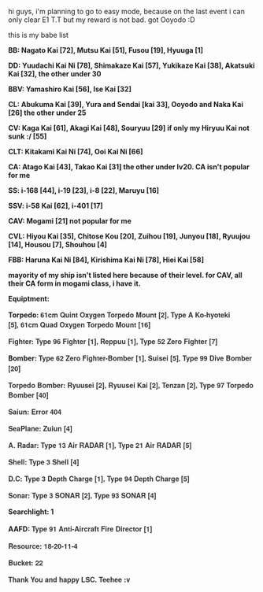 hi guys, i'm planning to go to easy mode, because on the last event i can only clear E1 T.T but my reward is not bad. got Ooyodo :D

this is my babe list

'''BB: Nagato Kai [72], Mutsu Kai [51], Fusou [19], Hyuuga [1]'''

'''DD: Yuudachi Kai Ni [78], Shimakaze Kai [57], Yukikaze Kai [38], Akatsuki Kai [32], the other under 30'''

'''BBV: Yamashiro Kai [56], Ise Kai [32]'''

'''CL: Abukuma Kai [39], Yura and Sendai [kai 33], Ooyodo and Naka Kai [26] the other under 25'''

'''CV: Kaga Kai [61], Akagi Kai [48], Souryuu [29] if only my Hiryuu Kai not sunk :/ [55]'''

'''CLT: Kitakami Kai Ni [74], Ooi Kai Ni [66]'''

'''CA: Atago Kai [43], Takao Kai [31] the other under lv20. CA isn't popular for me'''

'''SS: i-168 [44], i-19 [23], i-8 [22], Maruyu [16]'''

'''SSV: i-58 Kai [62], i-401 [17]'''

'''CAV: Mogami [21] not popular for me'''

'''CVL: Hiyou Kai [35], Chitose Kou [20], Zuihou [19], Junyou [18], Ryuujou [14], Housou [7], Shouhou [4]'''

'''FBB: Haruna Kai Ni [84], Kirishima Kai Ni [78], Hiei Kai [58]'''

'''mayority of my ship isn't listed here because of their level. for CAV, all their CA form in mogami class, i have it.'''



'''Equiptment:'''

'''Torpedo: '''<span style="color:rgb(51,51,51);font-family:'HelveticaNeue',Helvetica,Arial,sans-serif;font-size:14px;font-weight:bold;line-height:20px;">61cm Quint Oxygen Torpedo Mount [2], </span><span style="color:rgb(51,51,51);font-family:'HelveticaNeue',Helvetica,Arial,sans-serif;font-size:14px;font-weight:bold;line-height:20px;">Type A Ko-hyoteki [5], </span><span style="color:rgb(51,51,51);font-family:'HelveticaNeue',Helvetica,Arial,sans-serif;font-size:14px;font-weight:bold;line-height:20px;">61cm Quad Oxygen Torpedo Mount [16]</span>

<span style="color:rgb(51,51,51);font-family:'HelveticaNeue',Helvetica,Arial,sans-serif;font-size:14px;font-weight:bold;line-height:20px;">Fighter: </span><span style="color:rgb(51,51,51);font-family:'HelveticaNeue',Helvetica,Arial,sans-serif;font-size:14px;font-weight:bold;line-height:20px;">Type 96 Fighter [1], Reppuu [1], </span><span style="color:rgb(51,51,51);font-family:'HelveticaNeue',Helvetica,Arial,sans-serif;font-size:14px;font-weight:bold;line-height:20px;">Type 52 Zero Fighter [7]</span>

<span style="font-size:14px;line-height:20px;">'''Bomber: '''</span><span style="color:rgb(51,51,51);font-family:'HelveticaNeue',Helvetica,Arial,sans-serif;font-size:14px;font-weight:bold;line-height:20px;">Type 62 Zero Fighter-Bomber [1], Suisei [5], </span><span style="color:rgb(51,51,51);font-family:'HelveticaNeue',Helvetica,Arial,sans-serif;font-size:14px;font-weight:bold;line-height:20px;">Type 99 Dive Bomber [20]</span>

<span style="color:rgb(51,51,51);font-family:'HelveticaNeue',Helvetica,Arial,sans-serif;font-size:14px;font-weight:bold;line-height:20px;">Torpedo Bomber: </span><span style="color:rgb(51,51,51);font-family:'HelveticaNeue',Helvetica,Arial,sans-serif;font-size:14px;font-weight:bold;line-height:20px;">Ryuusei [2], </span><span style="color:rgb(51,51,51);font-family:'HelveticaNeue',Helvetica,Arial,sans-serif;font-size:14px;font-weight:bold;line-height:20px;">Ryuusei Kai [2], Tenzan [2], </span><span style="color:rgb(51,51,51);font-family:'HelveticaNeue',Helvetica,Arial,sans-serif;font-size:14px;font-weight:bold;line-height:20px;">Type 97 Torpedo Bomber [40]</span>

<span style="color:rgb(51,51,51);font-family:'HelveticaNeue',Helvetica,Arial,sans-serif;font-size:14px;font-weight:bold;line-height:20px;">Saiun: Error 404</span>

<span style="color:rgb(51,51,51);font-family:'HelveticaNeue',Helvetica,Arial,sans-serif;font-size:14px;font-weight:bold;line-height:20px;">SeaPlane: Zuiun [4]</span>

<span style="color:rgb(51,51,51);font-family:'HelveticaNeue',Helvetica,Arial,sans-serif;font-size:14px;font-weight:bold;line-height:20px;">A. Radar: </span><span style="color:rgb(51,51,51);font-family:'HelveticaNeue',Helvetica,Arial,sans-serif;font-size:14px;font-weight:bold;line-height:20px;">Type 13 Air RADAR [1], </span><span style="color:rgb(51,51,51);font-family:'HelveticaNeue',Helvetica,Arial,sans-serif;font-size:14px;font-weight:bold;line-height:20px;">Type 21 Air RADAR [5]</span>

<span style="color:rgb(51,51,51);font-family:'HelveticaNeue',Helvetica,Arial,sans-serif;font-size:14px;font-weight:bold;line-height:20px;">Shell: </span><span style="color:rgb(51,51,51);font-family:'HelveticaNeue',Helvetica,Arial,sans-serif;font-size:14px;font-weight:bold;line-height:20px;">Type 3 Shell [4]</span>

<span style="color:rgb(51,51,51);font-family:'HelveticaNeue',Helvetica,Arial,sans-serif;font-size:14px;font-weight:bold;line-height:20px;">D.C: </span><span style="color:rgb(51,51,51);font-family:'HelveticaNeue',Helvetica,Arial,sans-serif;font-size:14px;font-weight:bold;line-height:20px;">Type 3 Depth Charge [1], </span><span style="color:rgb(51,51,51);font-family:'HelveticaNeue',Helvetica,Arial,sans-serif;font-size:14px;font-weight:bold;line-height:20px;">Type 94 Depth Charge [5]</span>

<span style="color:rgb(51,51,51);font-family:'HelveticaNeue',Helvetica,Arial,sans-serif;font-size:14px;font-weight:bold;line-height:20px;">Sonar: </span><span style="color:rgb(51,51,51);font-family:'HelveticaNeue',Helvetica,Arial,sans-serif;font-size:14px;font-weight:bold;line-height:20px;">Type 3 SONAR [2], </span><span style="color:rgb(51,51,51);font-family:'HelveticaNeue',Helvetica,Arial,sans-serif;font-size:14px;font-weight:bold;line-height:20px;">Type 93 SONAR [4]</span>

<span style="font-size:14px;line-height:20px;">'''Searchlight: 1'''</span>

<span style="font-size:14px;line-height:20px;">'''AAFD: '''</span><span style="color:rgb(51,51,51);font-family:'HelveticaNeue',Helvetica,Arial,sans-serif;font-size:14px;font-weight:bold;line-height:20px;">Type 91 Anti-Aircraft Fire Director [1]</span>



<span style="color:rgb(51,51,51);font-family:'HelveticaNeue',Helvetica,Arial,sans-serif;font-size:14px;font-weight:bold;line-height:20px;">Resource: 18-20-11-4</span>

<span style="color:rgb(51,51,51);font-family:'HelveticaNeue',Helvetica,Arial,sans-serif;font-size:14px;font-weight:bold;line-height:20px;">Bucket: 22</span>



<span style="color:rgb(51,51,51);font-family:'HelveticaNeue',Helvetica,Arial,sans-serif;font-size:14px;font-weight:bold;line-height:20px;">Thank You and happy LSC. Teehee :v</span><ac_metadata title="is this enough?"> </ac_metadata>